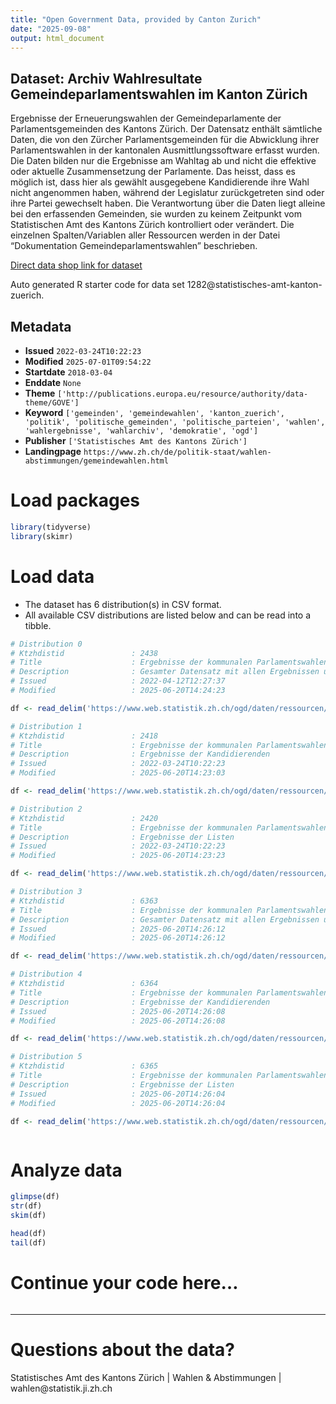 ```yaml
---
title: "Open Government Data, provided by Canton Zurich"
date: "2025-09-08"
output: html_document
---
```


## Dataset: Archiv Wahlresultate Gemeindeparlamentswahlen im Kanton Zürich

Ergebnisse der Erneuerungswahlen der Gemeindeparlamente der Parlamentsgemeinden des Kantons Zürich. Der Datensatz enthält sämtliche Daten, die von den Zürcher Parlamentsgemeinden für die Abwicklung ihrer Parlamentswahlen in der kantonalen Ausmittlungssoftware erfasst wurden.
Die Daten bilden nur die Ergebnisse am Wahltag ab und nicht die effektive oder aktuelle Zusammensetzung der Parlamente. Das heisst, dass es möglich ist, dass hier als gewählt ausgegebene Kandidierende ihre Wahl nicht angenommen haben, während der Legislatur zurückgetreten sind oder ihre Partei gewechselt haben.
Die Verantwortung über die Daten liegt alleine bei den erfassenden Gemeinden, sie wurden zu keinem Zeitpunkt vom Statistischen Amt des Kantons Zürich kontrolliert oder verändert.
Die einzelnen Spalten/Variablen aller Ressourcen werden in der Datei "Dokumentation Gemeindeparlamentswahlen" beschrieben.

[Direct data shop link for dataset](https://www.zh.ch/de/politik-staat/statistik-daten/datenkatalog.html#/datasets/1282@statistisches-amt-kanton-zuerich)

Auto generated R starter code for data set 1282@statistisches-amt-kanton-zuerich.

## Metadata

- **Issued** `2022-03-24T10:22:23`
- **Modified** `2025-07-01T09:54:22`
- **Startdate** `2018-03-04`
- **Enddate** `None`
- **Theme** `['http://publications.europa.eu/resource/authority/data-theme/GOVE']`
- **Keyword** `['gemeinden', 'gemeindewahlen', 'kanton_zuerich', 'politik', 'politische_gemeinden', 'politische_parteien', 'wahlen', 'wahlergebnisse', 'wahlarchiv', 'demokratie', 'ogd']`
- **Publisher** `['Statistisches Amt des Kantons Zürich']`
- **Landingpage** `https://www.zh.ch/de/politik-staat/wahlen-abstimmungen/gemeindewahlen.html`


# Load packages

```r

library(tidyverse)
library(skimr)

```

# Load data

-   The dataset has 6 distribution(s) in CSV format.
-   All available CSV distributions are listed below and can be read into a tibble.

```r

# Distribution 0
# Ktzhdistid               : 2438
# Title                    : Ergebnisse der kommunalen Parlamentswahlen 2022
# Description              : Gesamter Datensatz mit allen Ergebnissen und Informationen, inklusive Stimmen und Sitze aller Kandidierenden und Listen
# Issued                   : 2022-04-12T12:27:37
# Modified                 : 2025-06-20T14:24:23

df <- read_delim('https://www.web.statistik.zh.ch/ogd/daten/ressourcen/KTZH_00001282_00002438.csv')

# Distribution 1
# Ktzhdistid               : 2418
# Title                    : Ergebnisse der kommunalen Parlamentswahlen 2022 auf Ebene Kandidierende
# Description              : Ergebnisse der Kandidierenden
# Issued                   : 2022-03-24T10:22:23
# Modified                 : 2025-06-20T14:23:03

df <- read_delim('https://www.web.statistik.zh.ch/ogd/daten/ressourcen/KTZH_00001282_00002418.csv')

# Distribution 2
# Ktzhdistid               : 2420
# Title                    : Ergebnisse der kommunalen Parlamentswahlen 2022 auf Ebene Listen
# Description              : Ergebnisse der Listen
# Issued                   : 2022-03-24T10:22:23
# Modified                 : 2025-06-20T14:23:23

df <- read_delim('https://www.web.statistik.zh.ch/ogd/daten/ressourcen/KTZH_00001282_00002420.csv')

# Distribution 3
# Ktzhdistid               : 6363
# Title                    : Ergebnisse der kommunalen Parlamentswahlen 2018
# Description              : Gesamter Datensatz mit allen Ergebnissen und Informationen, inklusive Stimmen und Sitze aller Kandidierenden und Listen
# Issued                   : 2025-06-20T14:26:12
# Modified                 : 2025-06-20T14:26:12

df <- read_delim('https://www.web.statistik.zh.ch/ogd/daten/ressourcen/KTZH_00001282_00006363.csv')

# Distribution 4
# Ktzhdistid               : 6364
# Title                    : Ergebnisse der kommunalen Parlamentswahlen 2018 auf Ebene Kandidierende
# Description              : Ergebnisse der Kandidierenden
# Issued                   : 2025-06-20T14:26:08
# Modified                 : 2025-06-20T14:26:08

df <- read_delim('https://www.web.statistik.zh.ch/ogd/daten/ressourcen/KTZH_00001282_00006364.csv')

# Distribution 5
# Ktzhdistid               : 6365
# Title                    : Ergebnisse der kommunalen Parlamentswahlen 2018 auf Ebene Listen
# Description              : Ergebnisse der Listen
# Issued                   : 2025-06-20T14:26:04
# Modified                 : 2025-06-20T14:26:04

df <- read_delim('https://www.web.statistik.zh.ch/ogd/daten/ressourcen/KTZH_00001282_00006365.csv')



```

# Analyze data

```r

glimpse(df)
str(df)
skim(df)

head(df)
tail(df)

```

# Continue your code here...

```r

```

------------------------------------------------------------------------

# Questions about the data?

Statistisches Amt des Kantons Zürich | Wahlen & Abstimmungen | wahlen@statistik.ji.zh.ch
